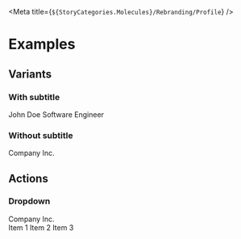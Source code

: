 
<Meta title={`${StoryCategories.Molecules}/Rebranding/Profile`} />

<ProfileDocs />

# Examples

## Variants

### With subtitle

<Canvas>
	<p-profile>
		<p-avatar
			slot='avatar'
			letters='J'
		/>
		<span slot='title'>John Doe</span>
		<span slot='subtitle'>Software Engineer</span>
	</p-profile>
</Canvas>

### Without subtitle

<Canvas>
	<p-profile>
		<p-avatar
			slot='avatar'
			letters='C'
		/>
		<span slot='title'>Company Inc.</span>
	</p-profile>
</Canvas>

## Actions

### Dropdown

<Canvas>
	<div className='flex h-48 justify-center'>
		<p-profile>
			<p-avatar
				slot='avatar'
				letters='C'
			/>
			<span slot='title'>Company Inc.</span>
			<div slot='dropdown'>
				<p-dropdown-menu-item>Item 1</p-dropdown-menu-item>
				<p-dropdown-menu-item>Item 2</p-dropdown-menu-item>
				<p-dropdown-menu-item>Item 3</p-dropdown-menu-item>
			</div>
		</p-profile>
	</div>
</Canvas>
